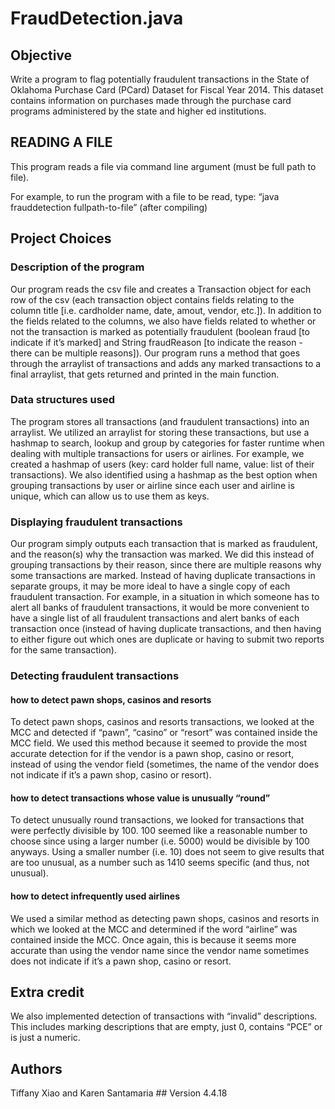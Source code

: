 # FraudDetection.java
## Objective
Write a program to flag potentially fraudulent transactions in the State of Oklahoma Purchase Card (PCard) Dataset for Fiscal Year 2014. This dataset contains information on purchases made through the purchase card programs administered by the state and higher ed institutions.

## READING A FILE
This program reads a file via command line argument (must be full path to file).

For example, to run the program with a file to be read, type: "java frauddetection fullpath-to-file" (after compiling)

## Project Choices

### Description of the program
Our program reads the csv file and creates a Transaction object for each row of the csv (each transaction object contains fields relating to the column title [i.e. cardholder name, date, amout, vendor, etc.]). In addition to the fields related to the columns, we also have fields related to whether or not the transaction is marked as potentially fraudulent (boolean fraud [to indicate if it's marked] and String fraudReason [to indicate the reason - there can be multiple reasons]). Our program runs a method that goes through the arraylist of transactions and adds any marked transactions to a final arraylist, that gets returned and printed in the main function.

### Data structures used
The program stores all transactions (and fraudulent transactions) into an arraylist. We utilized an arraylist for storing these transactions, but use a hashmap to search, lookup and group by categories for faster runtime when dealing with multiple transactions for users or airlines. For example, we created a hashmap of users (key: card holder full name, value: list of their transactions). We also identified using a hashmap as the best option when grouping transactions by user or airline since each user and airline is unique, which can allow us to use them as keys.  

### Displaying fraudulent transactions
Our program simply outputs each transaction that is marked as fraudulent, and the reason(s) why the transaction was marked. We did this instead of grouping transactions by their reason, since there are multiple reasons why some transactions are marked. Instead of having duplicate transactions in separate groups, it may be more ideal to have a single copy of each fraudulent transaction. For example, in a situation in which someone has to alert all banks of fraudulent transactions, it would be more convenient to have a single list of all fraudulent transactions and alert banks of each transaction once (instead of having duplicate transactions, and then having to either figure out which ones are duplicate or having to submit two reports for the same transaction).

### Detecting fraudulent transactions
#### how to detect pawn shops, casinos and resorts
To detect pawn shops, casinos and resorts transactions, we looked at the MCC and detected if "pawn", "casino" or "resort" was contained inside the MCC field. We used this method because it seemed to provide the most accurate detection for if the vendor is a pawn shop, casino or resort, instead of using the vendor field (sometimes, the name of the vendor does not indicate if it's a pawn shop, casino or resort).

#### how to detect transactions whose value is unusually "round"
To detect unusually round transactions, we looked for transactions that were perfectly divisible by 100. 100 seemed like a reasonable number to choose since using a larger number (i.e. 5000) would be divisible by 100 anyways. Using a smaller number (i.e. 10) does not seem to give results that are too unusual, as a number such as 1410 seems specific (and thus, not unusual).

#### how to detect infrequently used airlines
We used a similar method as detecting pawn shops, casinos and resorts in which we looked at the MCC and determined if the word "airline" was contained inside the MCC. Once again, this is because it seems more accurate than using the vendor name since the vendor name sometimes does not indicate if it's a pawn shop, casino or resort.

## Extra credit
We also implemented detection of transactions with "invalid" descriptions. This includes marking descriptions that are empty, just 0, contains "PCE" or is just a numeric.

## Authors
Tiffany Xiao and Karen Santamaria
## Version
4.4.18
